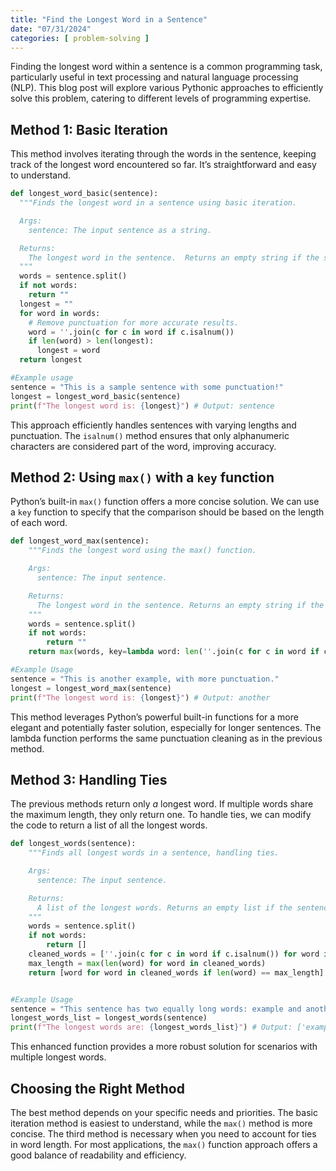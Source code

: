 ```yaml
---
title: "Find the Longest Word in a Sentence"
date: "07/31/2024"
categories: [ problem-solving ]
---
```



Finding the longest word within a sentence is a common programming task, particularly useful in text processing and natural language processing (NLP).  This blog post will explore various Pythonic approaches to efficiently solve this problem, catering to different levels of programming expertise.

## Method 1: Basic Iteration

This method involves iterating through the words in the sentence, keeping track of the longest word encountered so far.  It's straightforward and easy to understand.

```python
def longest_word_basic(sentence):
  """Finds the longest word in a sentence using basic iteration.

  Args:
    sentence: The input sentence as a string.

  Returns:
    The longest word in the sentence.  Returns an empty string if the sentence is empty.
  """
  words = sentence.split()
  if not words:
    return ""
  longest = ""
  for word in words:
    # Remove punctuation for more accurate results.
    word = ''.join(c for c in word if c.isalnum())
    if len(word) > len(longest):
      longest = word
  return longest

#Example usage
sentence = "This is a sample sentence with some punctuation!"
longest = longest_word_basic(sentence)
print(f"The longest word is: {longest}") # Output: sentence
```

This approach efficiently handles sentences with varying lengths and punctuation. The `isalnum()` method ensures that only alphanumeric characters are considered part of the word, improving accuracy.

## Method 2: Using `max()` with a `key` function

Python's built-in `max()` function offers a more concise solution. We can use a `key` function to specify that the comparison should be based on the length of each word.

```python
def longest_word_max(sentence):
    """Finds the longest word using the max() function.

    Args:
      sentence: The input sentence.

    Returns:
      The longest word in the sentence. Returns an empty string if the sentence is empty.
    """
    words = sentence.split()
    if not words:
        return ""
    return max(words, key=lambda word: len(''.join(c for c in word if c.isalnum())))

#Example Usage
sentence = "This is another example, with more punctuation."
longest = longest_word_max(sentence)
print(f"The longest word is: {longest}") # Output: another
```

This method leverages Python's powerful built-in functions for a more elegant and potentially faster solution, especially for longer sentences.  The lambda function performs the same punctuation cleaning as in the previous method.


## Method 3: Handling Ties

The previous methods return only *a* longest word. If multiple words share the maximum length, they only return one.  To handle ties, we can modify the code to return a list of all the longest words.

```python
def longest_words(sentence):
    """Finds all longest words in a sentence, handling ties.

    Args:
      sentence: The input sentence.

    Returns:
      A list of the longest words. Returns an empty list if the sentence is empty.
    """
    words = sentence.split()
    if not words:
        return []
    cleaned_words = [''.join(c for c in word if c.isalnum()) for word in words]
    max_length = max(len(word) for word in cleaned_words)
    return [word for word in cleaned_words if len(word) == max_length]


#Example Usage
sentence = "This sentence has two equally long words: example and another."
longest_words_list = longest_words(sentence)
print(f"The longest words are: {longest_words_list}") # Output: ['example', 'another']

```

This enhanced function provides a more robust solution for scenarios with multiple longest words.


##  Choosing the Right Method

The best method depends on your specific needs and priorities. The basic iteration method is easiest to understand, while the `max()` method is more concise. The third method is necessary when you need to account for ties in word length.  For most applications, the `max()` function approach offers a good balance of readability and efficiency.


